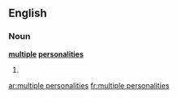 ==English==

===Noun===
'''[[multiple]] [[personalities]]'''

# {{plural of|[[multiple personality]]}}

[[ar:multiple personalities]]
[[fr:multiple personalities]]